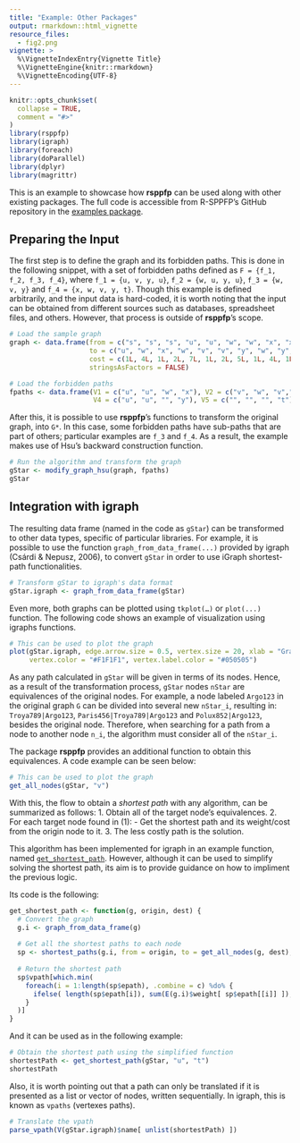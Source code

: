 ```yaml
---
title: "Example: Other Packages"
output: rmarkdown::html_vignette
resource_files:
  - fig2.png
vignette: >
  %\VignetteIndexEntry{Vignette Title}
  %\VignetteEngine{knitr::rmarkdown}
  %\VignetteEncoding{UTF-8}
---
```


```r
knitr::opts_chunk$set(
  collapse = TRUE,
  comment = "#>"
)
library(rsppfp)
library(igraph)
library(foreach)
library(doParallel)
library(dplyr)
library(magrittr)
```


This is an example to showcase how **rsppfp** can be used along with other existing packages. The full code is accessible from R-SPPFP’s GitHub repository in the [examples package](https://github.com/melvidoni/rsppfp/tree/master/examples). 


## Preparing the Input

The first step is to define the graph and its forbidden paths. This is done in the following snippet, with a set of forbidden paths defined as `F = {f_1, f_2, f_3, f_4}`, where `f_1 = {u, v, y, u}`, `f_2 = {w, u, y, u}`, `f_3 = {w, v, y}` and `f_4 = {x, w, v, y, t}`. Though this example is defined arbitrarily, and the input data is hard-coded, it is worth noting that the input can be obtained from different sources such as databases, spreadsheet files, and others. However, that process is outside of **rsppfp**’s scope. 


```r
# Load the sample graph
graph <- data.frame(from = c("s", "s", "s", "u", "u", "w", "w", "x", "x", "v", "v", "y", "y"),
                    to = c("u", "w", "x", "w", "v", "v", "y", "w", "y", "y", "t", "t", "u"),
                    cost = c(1L, 4L, 1L, 2L, 7L, 1L, 2L, 5L, 1L, 4L, 1L, 3L, 9L),
                    stringsAsFactors = FALSE)

# Load the forbidden paths
fpaths <- data.frame(V1 = c("u", "u", "w", "x"), V2 = c("v", "w", "v","w"), V3 = c("y", "y", "y", "v"),
                     V4 = c("u", "u", "", "y"), V5 = c("", "", "", "t"), stringsAsFactors = FALSE)
```


After this, it is possible to use **rsppfp**’s functions to transform the original graph, into `G*`. In this case, some forbidden paths have sub-paths that are part of others; particular examples are `f_3` and `f_4`. As a result, the example makes use of Hsu’s backward construction function. 

```r
# Run the algorithm and transform the graph
gStar <- modify_graph_hsu(graph, fpaths)
gStar
```



## Integration with igraph

The resulting data frame  (named in the code as `gStar`) can be transformed to other data types, specific of particular libraries. For example, it is possible to use the function `graph_from_data_frame(...)` provided by igraph (Csárdi & Nepusz, 2006), to convert `gStar` in order to use iGraph shortest-path functionalities.


```r
# Transform gStar to igraph's data format
gStar.igraph <- graph_from_data_frame(gStar)
```

Even more, both graphs can be plotted using `tkplot(…)` or `plot(...)` function. The following code shows an example of visualization using igraphs functions.

```r
# This can be used to plot the graph
plot(gStar.igraph, edge.arrow.size = 0.5, vertex.size = 20, xlab = "Graph", 
     vertex.color = "#F1F1F1", vertex.label.color = "#050505")
```

As any path calculated in `gStar` will be given in terms of its nodes. Hence, as a result of the transformation process, `gStar` nodes `nStar` are equivalences of the original nodes. For example, a node labeled `Argo123` in the original graph `G` can be divided into several new `nStar_i`, resulting in: `Troya789|Argo123`, `Paris456|Troya789|Argo123` and `Polux852|Argo123`, besides the original node. Therefore, when searching for a path from a node to another node `n_i`, the algorithm must consider all of the `nStar_i`.

The package **rsppfp** provides an additional function to obtain this equivalences. A code example can be seen below:

```r
# This can be used to plot the graph
get_all_nodes(gStar, "v")
```

With this, the flow to obtain a _shortest path_ with any algorithm, can be summarized as follows:
  1. Obtain all of the target node's equivalences.
  2. For each target node found in (1):
    - Get the shortest path and its weight/cost from the origin node to it.
  3. The less costly path is the solution.

This algorithm has been implemented for igraph in an example function, named [`get_shortest_path`](reference/get_shortest_path.html). However, although it can be used to simplify solving the shortest path, its aim is to provide guidance on how to impliment the previous logic.

Its code is the following:

```r
get_shortest_path <- function(g, origin, dest) {
  # Convert the graph
  g.i <- graph_from_data_frame(g)
  
  # Get all the shortest paths to each node
  sp <- shortest_paths(g.i, from = origin, to = get_all_nodes(g, dest), weights = E(g.i)$weight, output = "both")
  
  # Return the shortest path
  sp$vpath[which.min( 
    foreach(i = 1:length(sp$epath), .combine = c) %do% { 
      ifelse( length(sp$epath[i]), sum(E(g.i)$weight[ sp$epath[[i]] ]), 999999999) 
    } 
  )]
}
```

And it can be used as in the following example:

```r
# Obtain the shortest path using the simplified function
shortestPath <- get_shortest_path(gStar, "u", "t")
shortestPath
```

Also, it is worth pointing out that a path can only be translated if it is presented as a list or vector of nodes, written sequentially. In igraph, this is known as `vpaths` (vertexes paths).

```r
# Translate the vpath
parse_vpath(V(gStar.igraph)$name[ unlist(shortestPath) ])
```






